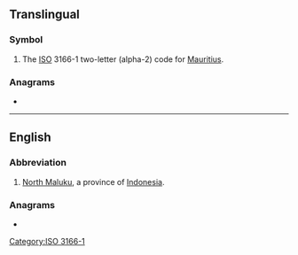 ==Translingual==

===Symbol===
{{head|mul|symbol}}

# The [[ISO]] 3166-1 two-letter (alpha-2) code for [[Mauritius]].

===Anagrams===

* {{l|mul|UM}}

[[Category:ISO 3166-1]]

----

==English==

===Abbreviation===
{{rfc-header|Abbreviation}}
{{head|en|abbreviation}}
# [[North Maluku]], a province of [[Indonesia]].

===Anagrams===
* {{anagrams|en|'um|-um|UM|um|um-}}